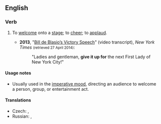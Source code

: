 ==English==

===Verb===
{{head|en|verb|head=[[give]] [[it]] [[up]]}}

# {{context|usually|followed by {{term|for}}|lang=en}} To [[welcome]] onto a [[stage]]; to [[cheer]]; to [[applaud]].
#* '''2013''', "[http://www.nytimes.com/2013/11/06/nyregion/de-blasios-victory-speech.html Bill de Blasio’s Victory Speech]" (video transcript), ''New York Times'' <small>(retrieved 27 April 2014)</small>:
#*: "Ladies and gentleman, '''give it up for''' the next First Lady of New York City!"

====Usage notes====
* Usually used in the [[imperative mood]], directing an audience to welcome a person, group, or entertainment act.

====Translations====
{{trans-top|to welcome onto a stage}}
* Czech: {{t|cs|přivítejte|pf}}, {{t|cs|Potlesk (pro X)!|m}}
* Russian: {{t|ru|встреча́йте}}, {{t|ru|поприве́тствуйте}}
{{trans-mid}}
{{trans-bottom}}